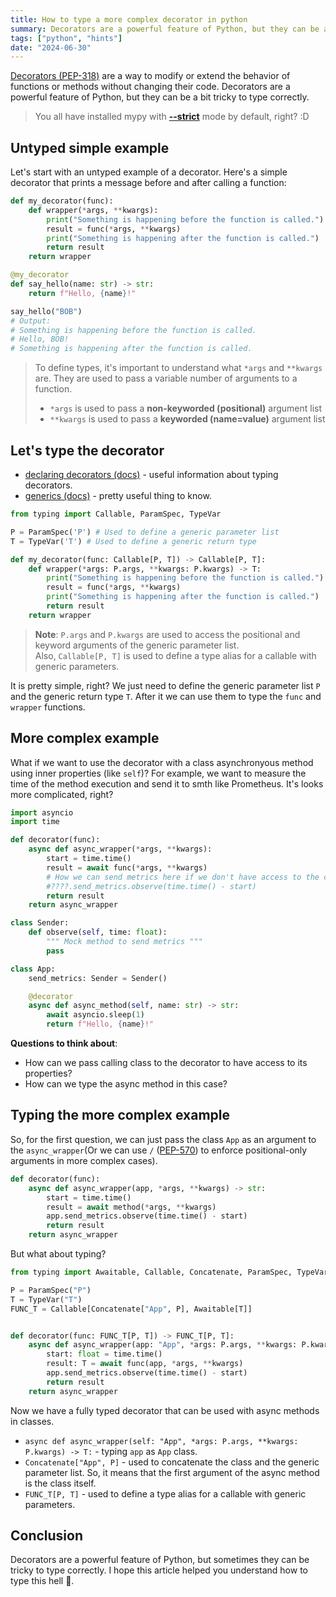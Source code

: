```yaml
---
title: How to type a more complex decorator in python
summary: Decorators are a powerful feature of Python, but they can be a bit tricky to type correctly. Let's make sure the types are correct.
tags: ["python", "hints"]
date: "2024-06-30"
---
```


[Decorators (PEP-318)](https://peps.python.org/pep-0318/) are a way to modify
or extend the behavior of functions or methods without changing their code.
Decorators are a powerful feature of Python, but they can be a bit tricky to
type correctly.

> You all have installed mypy with
> [**--strict**](https://mypy.readthedocs.io/en/stable/command_line.html#cmdoption-mypy-strict)
> mode by default, right? :D

## Untyped simple example

Let's start with an untyped example of a decorator. Here's a simple decorator
that prints a message before and after calling a function:

```python
def my_decorator(func):
    def wrapper(*args, **kwargs):
        print("Something is happening before the function is called.")
        result = func(*args, **kwargs)
        print("Something is happening after the function is called.")
        return result
    return wrapper

@my_decorator
def say_hello(name: str) -> str:
    return f"Hello, {name}!"

say_hello("BOB")
# Output:
# Something is happening before the function is called.
# Hello, BOB!
# Something is happening after the function is called.
```

>To define types, it's important to understand what `*args` and `**kwargs` are.
They are used to pass a variable number of arguments to a function.
>- `*args` is used to pass a **non-keyworded (positional)** argument list
>- `**kwargs` is used to pass a **keyworded (name=value)** argument list

## Let's type the decorator

- [declaring decorators (docs)](https://mypy.readthedocs.io/en/stable/generics.html#declaring-decorators) - useful information about typing decorators.
- [generics (docs)](https://mypy.readthedocs.io/en/stable/generics.html#generics) - pretty useful thing to know.

```python
from typing import Callable, ParamSpec, TypeVar

P = ParamSpec('P') # Used to define a generic parameter list
T = TypeVar('T') # Used to define a generic return type

def my_decorator(func: Callable[P, T]) -> Callable[P, T]:
    def wrapper(*args: P.args, **kwargs: P.kwargs) -> T:
        print("Something is happening before the function is called.")
        result = func(*args, **kwargs)
        print("Something is happening after the function is called.")
        return result
    return wrapper
```
> **Note**: `P.args` and `P.kwargs` are used to access the positional and
> keyword arguments of the generic parameter list.\
> Also, `Callable[P, T]` is used to define a type alias for a callable with
> generic parameters.

It is pretty simple, right? We just need to define the generic parameter list
`P` and the generic return type `T`. After it we can use them to type the
`func` and `wrapper` functions.

## More complex example

What if we want to use the decorator with a class asynchronyous method
using inner properties (like `self`)?
For example, we want to measure the time of the method execution and send it
to smth like Prometheus. It's looks more complicated, right?

```python
import asyncio
import time

def decorator(func):
    async def async_wrapper(*args, **kwargs):
        start = time.time()
        result = await func(*args, **kwargs)
        # How we can send metrics here if we don't have access to the class properties?
        #????.send_metrics.observe(time.time() - start)
        return result
    return async_wrapper

class Sender:
    def observe(self, time: float):
        """ Mock method to send metrics """
        pass

class App:
    send_metrics: Sender = Sender()

    @decorator
    async def async_method(self, name: str) -> str:
        await asyncio.sleep(1)
        return f"Hello, {name}!"
```

**Questions to think about**:

- How can we pass calling class to the decorator to have access to its properties?
- How can we type the async method in this case?

## Typing the more complex example

So, for the first question, we can just pass the class `App` as an argument to
the `async_wrapper`(Or we can use `/` ([PEP-570](https://peps.python.org/pep-0570/))
to enforce positional-only arguments in more complex cases).

```python
def decorator(func):
    async def async_wrapper(app, *args, **kwargs) -> str:
        start = time.time()
        result = await method(*args, **kwargs)
        app.send_metrics.observe(time.time() - start)
        return result
    return async_wrapper
```

But what about typing?

```python
from typing import Awaitable, Callable, Concatenate, ParamSpec, TypeVar

P = ParamSpec("P")
T = TypeVar("T")
FUNC_T = Callable[Concatenate["App", P], Awaitable[T]]


def decorator(func: FUNC_T[P, T]) -> FUNC_T[P, T]:
    async def async_wrapper(app: "App", *args: P.args, **kwargs: P.kwargs) -> T:
        start: float = time.time()
        result: T = await func(app, *args, **kwargs)
        app.send_metrics.observe(time.time() - start)
        return result
    return async_wrapper
```

Now we have a fully typed decorator that can be used with async methods in
classes.

- `async def async_wrapper(self: "App", *args: P.args, **kwargs: P.kwargs)
  -> T:` - typing `app` as `App` class.
- `Concatenate["App", P]` - used to concatenate the class and the generic
  parameter list. So, it means that the first argument of the async method is
  the class itself.
- `FUNC_T[P, T]` - used to define a type alias for a callable with generic
  parameters.

## Conclusion

Decorators are a powerful feature of Python, but sometimes they can be tricky
to type correctly. I hope this article helped you understand how to type this
hell 🙂.
